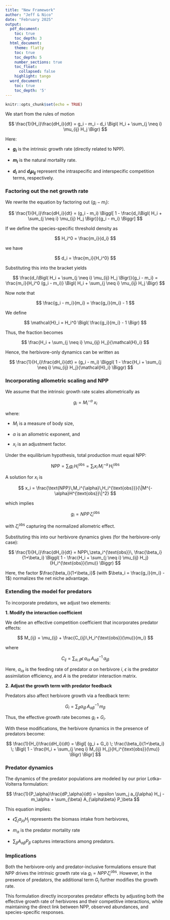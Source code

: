 ```yaml
---
title: "New Framework"
author: "Jeff & Nico"
date: "February 2025"
output:
  pdf_document:
    toc: true
    toc_depth: 3
  html_document:
    theme: flatly
    toc: true
    toc_depth: 5
    number_sections: true
    toc_float:
      collapsed: false
    highlight: tango
  word_document:
    toc: true
    toc_depth: '5'
---
```


```r
knitr::opts_chunk$set(echo = TRUE)
```




We start from the rules of motion

$$
\frac{1}{H_i}\frac{dH_i}{dt} = g_i - m_i - d_i \Bigl( H_i + \sum_{j \neq i} \mu_{ij} H_j \Bigr)
$$

Here:

- **$g_i$** is the intrinsic growth rate (directly related to NPP).

- **$m_i$** is the natural mortality rate.

- **$d_i$** and **$d_i\mu_{ij}$** represent the intraspecific and interspecific competition terms, respectively.

### Factoring out the net growth rate

We rewrite the equation by factoring out $(g_i - m_i)$:

$$
\frac{1}{H_i}\frac{dH_i}{dt} = (g_i - m_i) \Biggl[ 1 - \frac{d_i\Bigl( H_i + \sum_{j \neq i} \mu_{ij} H_j \Bigr)}{g_i - m_i} \Biggr]
$$

If we define the species-specific threshold density as

$$
H_i^0 = \frac{m_i}{d_i}
$$

we have

$$
d_i = \frac{m_i}{H_i^0}
$$

Substituting this into the bracket yields

$$
\frac{d_i\Bigl( H_i + \sum_{j \neq i} \mu_{ij} H_j \Bigr)}{g_i - m_i} 
= \frac{m_i}{H_i^0 (g_i - m_i)} \Bigl( H_i + \sum_{j \neq i} \mu_{ij} H_j \Bigr)
$$

Now note that

$$
\frac{g_i - m_i}{m_i} = \frac{g_i}{m_i} - 1
$$

We define

$$
\mathcal{H}_i = H_i^0 \Bigl( \frac{g_i}{m_i} - 1 \Bigr)
$$

Thus, the fraction becomes

$$
\frac{H_i + \sum_{j \neq i} \mu_{ij} H_j}{\mathcal{H}_i}
$$

Hence, the herbivore-only dynamics can be written as

$$
\frac{1}{H_i}\frac{dH_i}{dt} = (g_i - m_i) \Biggl( 1 - \frac{H_i + \sum_{j \neq i} \mu_{ij} H_j}{\mathcal{H}_i} \Biggr)
$$


### Incorporating allometric scaling and NPP

We assume that the intrinsic growth rate scales allometrically as

$$
g_i = M_i^{-\alpha} \; x_i
$$

where:

- $M_i$ is a measure of body size,

- $\alpha$ is an allometric exponent, and

- $x_i$ is an adjustment factor.

Under the equilibrium hypothesis, total production must equal NPP:

$$
\text{NPP} = \sum_i g_i\,H_i^{\text{obs}} = \sum_i x_i\,M_i^{-\alpha}\,H_i^{\text{obs}}
$$

A solution for $x_i$ is

$$
x_i = \frac{\text{NPP}\,M_i^{\alpha}\,H_i^{\text{obs}}}{\|M^{-\alpha}H^{\text{obs}}\|^2}
$$

which implies

$$
g_i = NPP\,\zeta_i^{\text{obs}}
$$

with $\zeta_i^{\text{obs}}$ capturing the normalized allometric effect.

Substituting this into our herbivore dynamics gives (for the herbivore-only case):

$$
\frac{1}{H_i}\frac{dH_i}{dt} = NPP\,\zeta_i^{\text{obs}}\, \frac{\beta_i}{1+\beta_i} \Biggl( 1 - \frac{H_i + \sum_{j \neq i} \mu_{ij} H_j}{H_i^{\text{obs}}(\mu)} \Biggr)
$$

Here, the factor $\frac{\beta_i}{1+\beta_i}$ (with $\beta_i = \frac{g_i}{m_i} - 1$) normalizes the net niche advantage.



### Extending the model for predators

To incorporate predators, we adjust two elements:

**1. Modify the interaction coefficient**

We define an effective competition coefficient that incorporates predator effects:

$$
M_{ij} = \mu_{ij} + \frac{C_{ij}\,H_i^{\text{obs}}(\mu)}{m_i}
$$

where

$$
C_{ij} = \sum_{\alpha,\beta} \epsilon\,a_{i\alpha}\,A^{-1}_{\alpha\beta}\,a_{j\beta}
$$

Here, $a_{i\alpha}$ is the feeding rate of predator $\alpha$ on herbivore $i$, $\epsilon$ is the predator assimilation efficiency, and $A$ is the predator interaction matrix.

**2. Adjust the growth term with predator feedback**

Predators also affect herbivore growth via a feedback term:

$$
G_i = \sum_{\beta} a_{i\beta}\,A^{-1}_{\alpha\beta}\,m_\beta
$$

Thus, the effective growth rate becomes $g_i + G_i$.

With these modifications, the herbivore dynamics in the presence of predators become:

$$
\frac{1}{H_i}\frac{dH_i}{dt} = \Bigl[ (g_i + G_i) \; \frac{\beta_i}{1+\beta_i} \; \Bigl( 1 - \frac{H_i + \sum_{j \neq i} M_{ij} H_j}{H_i^{\text{obs}}(\mu)} \Bigr) \Bigr]
$$

### Predator dynamics

The dynamics of the predator populations are modeled by our prior Lotka–Volterra formulation:

$$
\frac{1}{P_\alpha}\frac{dP_\alpha}{dt} = \epsilon \sum_j a_{j\alpha} H_j - m_\alpha + \sum_{\beta} A_{\alpha\beta} P_\beta
$$

This equation implies:

- $\epsilon \sum_j a_{j\alpha} H_j$ represents the biomass intake from herbivores,  

  
- $m_\alpha$ is the predator mortality rate  

  
- $\sum_{\beta} A_{\alpha\beta} P_\beta$ captures interactions among predators.

### Implications

Both the herbivore-only and predator-inclusive formulations ensure that NPP drives the intrinsic growth rate via $g_i = NPP\,\zeta_i^{\text{obs}}$. However, in the presence of predators, the additional term $G_i$ further modifies the growth rate.

This formulation directly incorporates predator effects by adjusting both the effective growth rate of herbivores and their competitive interactions, while maintaining the direct link between NPP, observed abundances, and species-specific responses.

